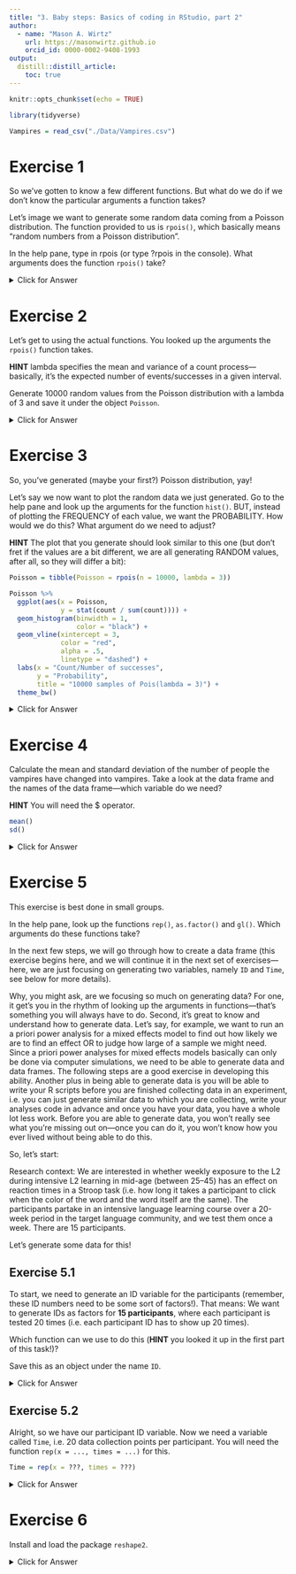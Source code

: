 ```yaml
---
title: "3. Baby steps: Basics of coding in RStudio, part 2"
author:
  - name: "Mason A. Wirtz"
    url: https://masonwirtz.github.io
    orcid_id: 0000-0002-9408-1993
output:
  distill::distill_article:
    toc: true
---
```


```r
knitr::opts_chunk$set(echo = TRUE)

library(tidyverse)

Vampires = read_csv("./Data/Vampires.csv")

```


# Exercise 1 

So we've gotten to know a few different functions. But what do we do if we don't know the particular arguments a function takes? 

Let's image we want to generate some random data coming from a Poisson distribution. The function provided to us is `rpois()`, which basically means "random numbers from a Poisson distribution". 

In the help pane, type in rpois (or type ?rpois in the console). What arguments does the function `rpois()` take? 

<details>
  <summary>Click for Answer</summary>
  
**SOLUTION** 

```r

?rpois

```

The `rpois()` function takes the arguments n (i.e. number of values that should be generated) and the argument lambda (i.e. the mean and the variance, in other words the expected number of events in a given (time) interval). 

</details> 











# Exercise 2

Let's get to using the actual functions. You looked up the arguments the `rpois()` function takes. 

**HINT** lambda specifies the mean and variance of a count process---basically, it's the expected number of events/successes in a given interval. 

Generate 10000 random values from the Poisson distribution with a lambda of 3 and save it under the object `Poisson`. 

<details>
  <summary>Click for Answer</summary>
  
**SOLUTION**

Alright, so in the previous exercise, we had a look at the arguments that the function `rpois` takes. We know that it takes the argument n (i.e. the number of values that should be generated). The exercise asks us to generate 10000 random values, so this must be our n value. The function also takes the argument lambda, which the exercise tells us should be 3. We then want to save this as an object named `Poisson`.

Let's see how we can do this:

```r

Poisson = rpois(n = 10000, lambda = 3)

```

</details> 









# Exercise 3

So, you've generated (maybe your first?) Poisson distribution, yay! 

Let's say we now want to plot the random data we just generated. Go to the help pane and look up the arguments for the function `hist()`. BUT, instead of plotting the FREQUENCY of each value, we want the PROBABILITY. How would we do this? What argument do we need to adjust? 

**HINT** The plot that you generate should look similar to this one (but don't fret if the values are a bit different, we are all generating RANDOM values, after all, so they will differ a bit): 

```r

Poisson = tibble(Poisson = rpois(n = 10000, lambda = 3))

Poisson %>% 
  ggplot(aes(x = Poisson, 
             y = stat(count / sum(count)))) + 
  geom_histogram(binwidth = 1, 
                 color = "black") + 
  geom_vline(xintercept = 3, 
             color = "red", 
             alpha = .5,
             linetype = "dashed") + 
  labs(x = "Count/Number of successes",
       y = "Probability",
       title = "10000 samples of Pois(lambda = 3)") + 
  theme_bw()

```

<details>
  <summary>Click for Answer</summary>

**SOLUTION** 

So, we want to plot our generated data, not as frequencies, but as probabilities, using the function `hist()`. Our first step here should be to go ahead and look at the arguments that the function takes. Theoretically, we can change the arguments freq and probability in order to get the probability density of the values. If we change the probability argument, we can change it to true (we can write this as TRUE or T, for short). We can also change the freq argument to FALSE, which throws back the probability density as well, so we should end up with the same plot either way. 

```r

Poisson = rpois(n = 10000, lambda = 3) # generate the data again

hist(Poisson, probability = T)
hist(Poisson, freq = F)

```

*(Fun side note: The Poisson distribution is being used more and more in linguistics, since it is the canonical distribution for characterizing count data. If you want to e.g. compute a model where your DV is the number of errors produced, number of dialect realizations in an interaction, number of case markers etc., the Poisson distribution should become your new best friend. Bodo Winter's book Statistics for Linguists has an entire chapter dedicated to the Poisson distribution, I would definitely recommend a read.)*

</details> 









# Exercise 4

Calculate the mean and standard deviation of the number of people the vampires have changed into vampires. Take a look at the data frame and the names of the data frame---which variable do we need?  

**HINT** You will need the $ operator. 

```r

mean()
sd()

```

<details>
  <summary>Click for Answer</summary>

**SOLUTION**

Since I didn't specify which variable we are interested in, we would need to search the data frame to find out which variable we need. If we just need to remind ourselves which variable we are interested in, we can do this using the `colnames()` function, which returns the names of the columns, but no information on what is actually in the columns. If we want to see what is actually in the columns without having to print the entire data frame, we can go ahead and use the `head()` function. 

```r

colnames(Vampires)
head(Vampires)

```

After exploring the data frame, we should find that the variable `numberChangedToVamp` is the one we are looking for. 

Now that we know which variable we need, the exercise asks us to calculate the mean and standard deviation. We need the $ operator in order to go into the data frame and select exactly this variable. We will then wrap this in the two functions `mean()` and `sd()`, like so: 

```r

mean(Vampires$numberChangedToVamp)
sd(Vampires$numberChangedToVamp)

```


</details> 












# Exercise 5

This exercise is best done in small groups.

In the help pane, look up the functions `rep()`, `as.factor()` and `gl()`. Which arguments do these functions take?

In the next few steps, we will go through how to create a data frame (this exercise begins here, and we will continue it in the next set of exercises---here, we are just focusing on generating two variables, namely `ID` and `Time`, see below for more details). 

Why, you might ask, are we focusing so much on generating data? For one, it get's you in the rhythm of looking up the arguments in functions---that's something you will always have to do. Second, it's great to know and understand how to generate data. Let's say, for example, we want to run an a priori power analysis for a mixed effects model to find out how likely we are to find an effect OR to judge how large of a sample we might need. Since a priori power analyses for mixed effects models basically can only be done via computer simulations, we need to be able to generate data and data frames. The following steps are a good exercise in developing this ability. Another plus in being able to generate data is you will be able to write your R scripts before you are finished collecting data in an experiment, i.e. you can just generate similar data to which you are collecting, write your analyses code in advance and once you have your data, you have a whole lot less work. Before you are able to generate data, you won't really see what you're missing out on---once you can do it, you won't know how you ever lived without being able to do this.

So, let's start: 

Research context: We are interested in whether weekly exposure to the L2 during intensive L2 learning in mid-age (between 25--45) has an effect on reaction times in a Stroop task (i.e. how long it takes a participant to click when the color of the word and the word itself are the same). The participants partake in an intensive language learning course over a 20-week period in the target language community, and we test them once a week. There are 15 participants. 

Let's generate some data for this! 

## Exercise 5.1

To start, we need to generate an ID variable for the participants (remember, these ID numbers need to be some sort of factors!). That means: We want to generate IDs as factors for **15 participants**, where each participant is tested 20 times (i.e. each participant ID has to show up 20 times). 

Which function can we use to do this (**HINT** you looked it up in the first part of this task!)?

Save this as an object under the name `ID`. 

<details>
  <summary>Click for Answer</summary>
  
**SOLUTION**

Alright, we want to generate the ID variable for all participants. Since we have 15 participants, we know we will need the numbers (as factors) 1--15. That part is easy enough. The tricky part is repeating the 1--15 20 times (for each data collection point). 

If you looked at the required functions in the first part of this exercise, a bell hopefully went off in your mind saying that you can use the `gl()` function, which stands for "generate levels". This function generates factor levels, and we need the arguments n (number of levels, so this needs to be 15, since we have 15 participants), and k (which is the number of replications, which needs to be 20, since we have 20 data collection points and need to generate each participant's ID 20 times). So, we need the following code:

```r

ID = gl(n = 15, k = 20) # Create ID variables for 20 data collection times

```

</details> 











## Exercise 5.2

Alright, so we have our participant ID variable. Now we need a variable called `Time`, i.e. 20 data collection points per participant. You will need the function `rep(x = ..., times = ...)` for this. 

```r

Time = rep(x = ???, times = ???)

```

<details>
  <summary>Click for Answer</summary>

**SOLUTION**

So, now things get a bit tricky. We need to generate the sequence 1--20 a total of 15 times (the sequence once for each participant). We were given in the exercise the function `rep()`, which can take the arguments x (the sequence, so 1--20), and times (i.e. how many times should she sequence be repeated?). Thus, we need to enter the following code: 

```r

Time = rep(x = 1:20, times = 15)

```

**BUT**, this generates a numeric vector. Time points are not numeric, so we need a factor. We can do this a few different ways. For one, we can use the `as.factor()` function to transform the entire vector into factors, like so: 

```r

as.factor(Time)

```

If we want to do everything in one step, we can just wrap one function within another, transforming the numeric vector 1:20 into a factor in the first step, like so: 

```r

Time = rep(x = as.factor(1:20), times = 15) # Repeat 1 through 20 as factors 15 times
Time

```

</details> 








# Exercise 6

Install and load the package `reshape2`.

<details>
  <summary>Click for Answer</summary>

**SOLUTION**

If you haven't installed this package before, we need to first install the package before we can actually load it, using the `install.packages()` function. After that, we need to load in the package using the `library()` function, like so: 

```r

install.packages("reshape2")
library(reshape2)

```

</details> 

